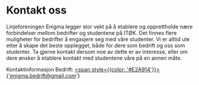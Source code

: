 # Kontakt oss


<Cookie />

Linjeforeningen Enigma legger stor vekt på å etablere og opprettholde nære forbindelser mellom bedrifter og studentene på ITØK. Det finnes flere muligheter for bedrifter å engasjere seg med våre studenter. Vi er alltid ute etter å skape det beste opplegget, både for dere som bedrift og oss som studenter. Ta gjerne kontakt dersom noe av dette er av interesse, eller om dere ønsker å etablere kontakt med studentene våre på en annen måte.

Kontaktinformasjon Bedrift: <a href='mailto:enigma.bedrift@gmail.com'><span style={{color: '#E2A914'}}>{'enigma.bedrift@gmail.com'}</span></a>
